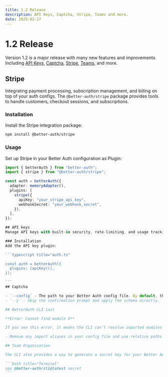 ```yaml
---
title: 1.2 Release
description: API Keys, Captcha, Stripe, Teams and more.
date: 2025-02-27
---
```


# 1.2 Release

Version 1.2 is a major release with many new features and improvements. Including [API Keys](https://docs.better-auth.com/docs/api-keys), [Captcha](https://docs.better-auth.com/docs/captcha), [Stripe](https://docs.better-auth.com/docs/stripe), [Teams](https://docs.better-auth.com/docs/teams), and more.

## Stripe

Integrating payment processing, subscription management, and billing on top of your auth configs. The `@better-auth/stripe` package provides tools to handle customers, checkout sessions, and subscriptions.

### Installation

Install the Stripe integration package:

```bash
npm install @better-auth/stripe
```

### Usage

Set up Stripe in your Better Auth configuration as Plugin:

````typescript
import { betterAuth } from "better-auth";
import { stripe } from "@better-auth/stripe";

const auth = betterAuth({
  adapter: memoryAdapter(),
  plugins: [
    stripe({
      apiKey: "your_stripe_api_key",
      webhookSecret: "your_webhook_secret",
    }),
  ],
});

## API keys
Manage API keys with built-in security, rate-limiting, and usage tracking. Create, update, delete, and validate keys while enforcing custom limits or metadata.

### Installation
Add the API key plugin:

```typescript title="auth.ts"

const auth = betterAuth({
  plugins: [apiKey()],
});

```
## Captcha

- `--config` - The path to your Better Auth config file. By default, the CLI will search for a better-auth.ts file in **./**, **./utils**, **./lib**, or any of these directories under `src` directory.
- `--y` - Skip the confirmation prompt and apply the schema directly.

## BetterAuth CLI init

**Error: Cannot find module X**

If you see this error, it means the CLI can’t resolve imported modules in your Better Auth config file. We're working on a fix for many of these issues, but in the meantime, you can try the following:

- Remove any import aliases in your config file and use relative paths instead. After running the CLI, you can revert to using aliases.

## Team Organization

The CLI also provides a way to generate a secret key for your Better Auth instance.

```bash title="Terminal"
npx @better-auth/cli@latest secret
```
````
